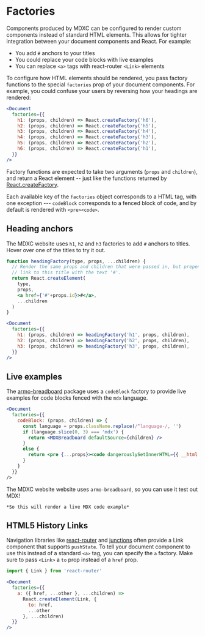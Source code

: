 

Factories
=========

Components produced by MDXC can be configured to render custom components instead of standard HTML elements. This allows for tighter integration between your document components and React. For example:

- You add `#` anchors to your titles
- You could replace your code blocks with live examples
- You can replace `<a>` tags with react-router `<Link>` elements

To configure how HTML elements should be rendered, you pass factory functions to the special `factories` prop of your document components. For example, you could confuse your users by reversing how your headings are rendered:






```jsx
<Document
  factories={{
    h1: (props, children) => React.createFactory('h6'),
    h2: (props, children) => React.createFactory('h5'),
    h3: (props, children) => React.createFactory('h4'),
    h4: (props, children) => React.createFactory('h3'),
    h5: (props, children) => React.createFactory('h2'),
    h6: (props, children) => React.createFactory('h1'),
  }}
/>
```





Factory functions are expected to take two arguments (`props` and `children`), and return a React element -- just like the functions returned by [React.createFactory](https://facebook.github.io/react/docs/react-api.html#createfactory).

Each available key of the `factories` object corresponds to a HTML tag, with one exception --- `codeBlock` corresponds to a fenced block of code, and by default is rendered with `<pre><code>`.



Heading anchors
---------------

The MDXC website uses `h1`, `h2` and `h3` factories to add `#` anchors to titles. Hover over one of the titles to try it out.

```jsx
function headingFactory(type, props, ...children) {
  // Render the same props and children that were passed in, but prepend a
  // link to this title with the text '#'.
  return React.createElement(
    type,
    props,
    <a href={'#'+props.id}>#</a>,
    ...children
  )
}

<Document
  factories={{
    h1: (props, children) => headingFactory('h1', props, children),
    h2: (props, children) => headingFactory('h2', props, children),
    h3: (props, children) => headingFactory('h3', props, children),
  }}
/>
```






Live examples
-------------

The [armo-breadboard](https://github.com/jamesknelson/armo-breadboard/blob/3ee04661299a7b663da7ff352f495069c36cc169/source/MDXBreadboard.js#L103) package uses a `codeBlock` factory to provide live examples for code blocks fenced with the `mdx` language.

```jsx
<Document
  factories={{
    codeBlock: (props, children) => {
      const language = props.className.replace(/^language-/, '')
      if (language.slice(0, 3) === 'mdx') {
        return <MDXBreadboard defaultSource={children} />
      }
      else {
        return <pre {...props}><code dangerouslySetInnerHTML={{ __html: children }} /</pre>
      }
    }
  }}
/>
```

The MDXC website website uses `armo-breadboard`, so you can use it test out MDX!

```mdx
*So this will render a live MDX code example*
```





HTML5 History Links
-------------------

Navigation libraries like [react-router](https://reacttraining.com/react-router/web/api/Link) and [junctions](https://junctions.js.org/api/react-junctions/Link) often provide a Link component that supports `pushState`. To tell your document component to use this instead of a standard `<a>` tag, you can specify the `a` factory. Make sure to pass `<Link>` a `to` prop instead of a `href` prop.

```jsx
import { Link } from 'react-router'

<Document
  factories={{
    a: ({ href, ...other }, ...children) =>
      React.createElement(Link, {
        to: href,
        ...other
      }, ...children)
  }}
/>
```
